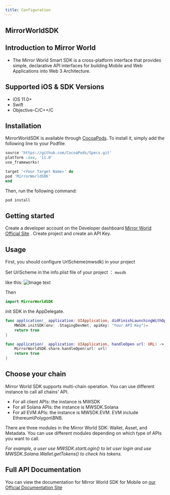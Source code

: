 ```yaml
---
title: Configuration
---
```



## MirrorWorldSDK

## Introduction to Mirror World

- The Mirror World Smart SDK is a cross-platform interface that provides simple, declarative API interfaces for building Mobile and Web Applications into Web 3 Architecture.

## Supported iOS & SDK Versions

- iOS 11.0+
- Swift
- Objective-C/C++/C

## Installation

MirrorWorldSDK is available through [CocoaPods](https://cocoapods.org). To install
it, simply add the following line to your Podfile:

```ruby
source 'https://github.com/CocoaPods/Specs.git'
platform :ios, '11.0'
use_frameworks!

target '<Your Target Name>' do
pod 'MirrorWorldSDK'
end

```

Then, run the following command:

```sh
pod install
```

## Getting started

Create a developer account on the Developer dashboard [Mirror World Official Site](https://app.mirrorworld.fun/) . Create project and create an API Key.

## Usage

First, you should configure UrlScheme(mwsdk) in your project

Set UrlScheme in the info.plist file of your project ： `mwsdk`

like this:
![Image text](https://github.com/mirrorworld-universe/mirrorworld-sdk-ios/blob/master/Example/MirrorWorldSDK/infoplist-UrlScheme-desc.png?raw=true)

Then

```swift
import MirrorWorldSDK

```

init SDK in the AppDelegate.

```swift
func application(_ application: UIApplication, didFinishLaunchingWithOptions launchOptions: [UIApplicationLaunchOptionsKey: Any]?) -> Bool {
    MWSDK.initSDK(env: .StagingDevNet, apiKey: "Your API Key")=
    return true
}

func application(_ application: UIApplication, handleOpen url: URL) -> Bool {
    MirrorWorldSDK.share.handleOpen(url: url)
    return true
}

```

## Choose your chain

Mirror World SDK supports multi-chain operation. You can use different instance to call all chains' API.

- For all client APIs: the instance is MWSDK
- For all Solana APIs: the instance is MWSDK.Solana
- For all EVM APIs: the instance is MWSDK.EVM. EVM include Ethereum\Polygon\BNB.

There are three modules in the Mirror World SDK: Wallet, Asset, and Metadata. You can use different modules depending on which type of APIs you want to call.

*For example, a user use MWSDK.startLogin() to let user login and use MWSDK.Solana.Wallet.getTokens() to check his tokens.*

## Full API Documentation

You can view the documentation for Mirror World SDK for Mobile on
[our Official Documentation Site](https://mirrorworld.fun/docs/api-reference/ios)
